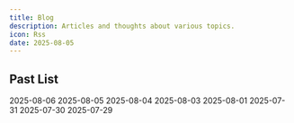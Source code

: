 ```yaml
---
title: Blog
description: Articles and thoughts about various topics.
icon: Rss
date: 2025-08-05
---
```


## Past List

<Cards>
  <ZiaCard  href="blog/a-serene-evening-stroll" title="A Serene Evening Stroll">
    2025-08-06
  </ZiaCard>
  <ZiaCard  href="blog/serene-island-retreat-under-a-cosmi-sky" title="A Serene Island Retreat Under a Cosmic Sky">
    2025-08-05
  </ZiaCard>
  <ZiaCard  href="blog/charming-abode-in-a-lush-oasis" title="Charming Abode in a Lush Oasis">
    2025-08-04
  </ZiaCard>
  <ZiaCard  href="blog/a-symphony-of-color-and-sound" title="A Symphony of Color and Sound">
    2025-08-03
  </ZiaCard>
  <ZiaCard  href="blog/mysterious-shadow" title="Mysterious Shadows">
    2025-08-01
  </ZiaCard>
  <ZiaCard  href="blog/the-sound-of-creation" title="The Sound of Creation">
    2025-07-31
  </ZiaCard>
  <ZiaCard  href="blog/violin-in-cosmic-harmony" title="Violin in Cosmic Harmony">
    2025-07-30
  </ZiaCard>
  <ZiaCard  href="blog/glowing-note-in-cosmic-silence" title="Glowing Note in Cosmic Silence">
    2025-07-29
  </ZiaCard>
</Cards>
